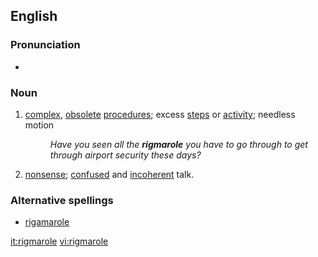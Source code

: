 ==English==
===Pronunciation===
*{{audio|en-us-rigmarole.ogg|Audio (US)}}

===Noun===
{{en-noun}}
# [[complex]], [[obsolete]] [[procedure]]s; excess [[steps]] or [[activity]]; needless motion
#:''Have you seen all the '''rigmarole''' you have to go through to get through airport security these days?''
# [[nonsense]]; [[confused]] and [[incoherent]] talk.

===Alternative spellings===
*[[rigamarole]]

[[it:rigmarole]]
[[vi:rigmarole]]